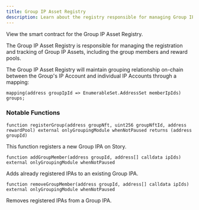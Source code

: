 ```yaml
---
title: Group IP Asset Registry
description: Learn about the registry responsible for managing Group IP Assets in the Story Protocol
---
```


<CardGroup cols={1}>
  <Card
    title="GroupIPAssetRegistry.sol"
    href="https://github.com/storyprotocol/protocol-core-v1/blob/main/contracts/registries/GroupIPAssetRegistry.sol"
    icon="scroll"
    color="#ccb092"
  >
    View the smart contract for the Group IP Asset Registry.
  </Card>
</CardGroup>

The Group IP Asset Registry is responsible for managing the registration and tracking of Group IP Assets, including the group members and reward pools.

The Group IP Asset Registry will maintain grouping relationship on-chain between the Group's IP Account and individual IP Accounts through a mapping:

```solidity
mapping(address groupIpId => EnumerableSet.AddressSet memberIpIds) groups;
```

### Notable Functions

```solidity
function registerGroup(address groupNft, uint256 groupNftId, address rewardPool) external onlyGroupingModule whenNotPaused returns (address groupId)
```

This function registers a new Group IPA on Story.

```solidity
function addGroupMember(address groupId, address[] calldata ipIds) external onlyGroupingModule whenNotPaused
```

Adds already registered IPAs to an existing Group IPA.

```solidity
function removeGroupMember(address groupId, address[] calldata ipIds) external onlyGroupingModule whenNotPaused
```

Removes registered IPAs from a Group IPA.
